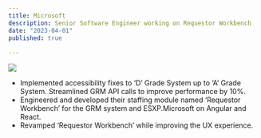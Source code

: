 ```yaml
---
title: Microsoft
description: Senior Software Engineer working on Requestor Workbench
date: "2023-04-01"
published: true
  
---
```



[![](/planetfall.png)](https://planetfall.io)

- Implemented accessibility fixes to ‘D’ Grade System up to ‘A’ Grade System. Streamlined GRM API calls to improve performance by 10%.
- Engineered and developed their staffing module named ‘Requestor Workbench’ for the GRM system and ESXP.Microsoft on Angular and React.
- Revamped ‘Requestor Workbench’ while improving the UX experience.


